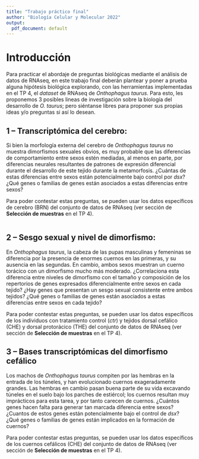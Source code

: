 ```yaml
---
title: "Trabajo práctico final"
author: "Biología Celular y Molecular 2022"
output: 
  pdf_document: default
---
```


# Introducción

Para practicar el abordaje de preguntas biológicas mediante el análisis de datos de RNAseq, en este trabajo final deberán plantear y poner a prueba alguna hipótesis biológica explorando, con las herramientas implementadas en el TP 4, el *dataset* de RNAseq de *Onthophagus taurus*. Para esto, les proponemos 3 posibles lineas de investigación sobre la biología del desarrollo de *O. taurus*; pero siéntanse libres para proponer sus propias ideas y/o preguntas si así lo desean.

## 1 -- Transcriptómica del cerebro:

Si bien la morfología externa del cerebro de *Onthophagus taurus* no muestra dimorfismos sexuales obvios, es muy probable que las diferencias de comportamiento entre sexos estén mediadas, al menos en parte, por diferencias neurales resultantes de patrones de expresión diferencial durante el desarrollo de este tejido durante la metamorfosis. ¿Cuántas de estas diferencias entre sexos están potencialmente bajo control por *dsx*? ¿Qué genes o familias de genes están asociados a estas diferencias entre sexos?

Para poder contestar estas preguntas, se pueden usar los datos específicos de cerebro (BRN) del conjunto de datos de RNAseq (ver sección de **Selección de muestras** en el TP 4).

```r

```

## 2 -- Sesgo sexual y nivel de dimorfismo:

En *Onthophagus taurus*, la cabeza de las pupas masculinas y femeninas se diferencia por la presencia de enormes cuernos en las primeras, y su ausencia en las segundas. En cambio, ambos sexos muestran un cuerno torácico con un dimorfismo mucho más moderado. ¿Correlaciona esta diferencia entre niveles de dimorfismo con el tamaño y composición de los repertorios de genes expresados diferencialmente entre sexos en cada tejido? ¿Hay genes que presentan un sesgo sexual consistente entre ambos tejidos? ¿Qué genes o familias de genes están asociados a estas diferencias entre sexos en cada tejido?

Para poder contestar estas preguntas, se pueden usar los datos específicos de los individuos con tratamiento control (*ctr*) y tejidos dorsal cefálico (CHE) y dorsal protorácico (THE) del conjunto de datos de RNAseq (ver sección de **Selección de muestras** en el TP 4).

## 3 -- Bases transcriptómicas del dimorfismo cefálico

Los machos de *Onthophagus taurus* compiten por las hembras en la entrada de los túneles, y han evolucionado cuernos exageradamente grandes. Las hembras en cambio pasan buena parte de su vida excavando túneles en el suelo bajo los parches de estiércol; los cuernos resultan muy imprácticos para esta tarea, y por tanto carecen de cuernos. ¿Cuántos genes hacen falta para generar tan marcada diferencia entre sexos? ¿Cuantos de estos genes están potencialmente bajo el control de *dsx*? ¿Qué genes o familias de genes están implicados en la formación de cuernos?

Para poder contestar estas preguntas, se pueden usar los datos específicos de los cuernos cefálicos (CHE) del conjunto de datos de RNAseq (ver sección de **Selección de muestras** en el TP 4).
